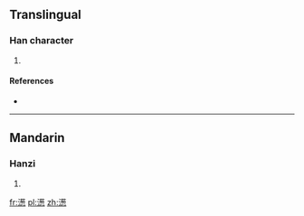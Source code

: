 ==Translingual==

===Han character===
{{Han char|rn=85|rad=水|as=13|sn=16|four=34132|canj=ETPP}}

# {{defn|Han|sort=水13}}

====References====
* {{Han ref|kx=0655.030|dkj=18457|dj=1065.120|hdz=31752.160|uh=6FCD|ud=28621|bh=EA43|bd=59971}}

----

==Mandarin==

===Hanzi===
{{cmn-hanzi|pin=[[sōng]] ([[song1]])|wg=sung<sup>1</sup>}}

# {{defn|lang=cmn|sort=水13}}

[[fr:濍]]
[[pl:濍]]
[[zh:濍]]